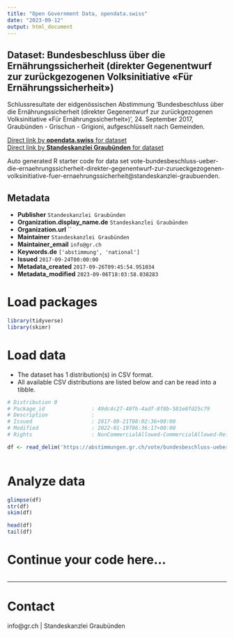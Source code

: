 ```yaml
---
title: "Open Government Data, opendata.swiss"
date: "2023-09-12"
output: html_document
---
```


## Dataset: Bundesbeschluss über die Ernährungssicherheit (direkter Gegenentwurf zur zurückgezogenen Volksinitiative «Für Ernährungssicherheit»)

Schlussresultate der eidgenössischen Abstimmung 'Bundesbeschluss über die Ernährungssicherheit (direkter Gegenentwurf zur zurückgezogenen Volksinitiative «Für Ernährungssicherheit»)', 24. September 2017, Graubünden - Grischun - Grigioni, aufgeschlüsselt nach Gemeinden.

[Direct link by **opendata.swiss** for dataset](https://opendata.swiss/de/dataset/bundesbeschluss-uber-die-ernahrungssicherheit-direkter-gegenentwurf-zur-zuruckgezogenen-volksin)<br>
[Direct link by **Standeskanzlei Graubünden** for dataset](https://abstimmungen.gr.ch/vote/bundesbeschluss-ueber-die-ernaehrungssicherheit-direkter-gegenentwurf-zur-zurueckgezogenen-volksinitiative-fuer-ernaehrungssicherheit/data)

Auto generated R starter code for data set vote-bundesbeschluss-ueber-die-ernaehrungssicherheit-direkter-gegenentwurf-zur-zurueckgezogenen-volksinitiative-fuer-ernaehrungssicherheit@standeskanzlei-graubuenden.

## Metadata

- **Publisher** `Standeskanzlei Graubünden`
- **Organization.display_name.de** `Standeskanzlei Graubünden`
- **Organization.url** ``
- **Maintainer** `Standeskanzlei Graubünden`
- **Maintainer_email** `info@gr.ch`
- **Keywords.de** `['abstimmung', 'national']`
- **Issued** `2017-09-24T00:00:00`
- **Metadata_created** `2017-09-26T09:45:54.951034`
- **Metadata_modified** `2023-09-06T18:03:58.038283`


# Load packages

```r

library(tidyverse)
library(skimr)

```

# Load data

-   The dataset has 1 distribution(s) in CSV format.
-   All available CSV distributions are listed below and can be read into a tibble.

```r

# Distribution 0
# Package_id               : 49dc4c27-48fb-4adf-8f8b-581e8fd25c79
# Description              : 
# Issued                   : 2017-09-21T08:02:36+00:00
# Modified                 : 2022-01-19T06:36:17+00:00
# Rights                   : NonCommercialAllowed-CommercialAllowed-ReferenceRequired

df <- read_delim('https://abstimmungen.gr.ch/vote/bundesbeschluss-ueber-die-ernaehrungssicherheit-direkter-gegenentwurf-zur-zurueckgezogenen-volksinitiative-fuer-ernaehrungssicherheit/data-csv')



```

# Analyze data

```r

glimpse(df)
str(df)
skim(df)

head(df)
tail(df)

```

# Continue your code here...

```r

```

------------------------------------------------------------------------

# Contact

info@gr.ch | Standeskanzlei Graubünden
